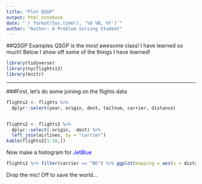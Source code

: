 ```yaml
---
title: "Plot QSGP"
output: html_notebook
date: "`r format(Sys.time(), '%d %B, %Y')`"
author: "Author: A Problem Solving Student"
---
```


##QSGP Examples
QSGP is the *most* awesome class! I have learned so much! Below I show off some of the things I have learned! 

```r
library(tidyverse)
library(nycflights13)
library(knitr)
```

---
###First, let's do some joining on the flights data

```r

flights2 <- flights %>% 
  dplyr::select(year, origin, dest, tailnum, carrier, distance)


flights2 <- flights2 %>%
  dplyr::select(-origin, -dest) %>% 
  left_join(airlines, by = "carrier")
kable(flights2[1:10,])

```

Now make a histogram for <font color="blue">JetBlue</font>

```r

flights2 %>% filter(carrier == "B6") %>% ggplot(mapping = aes(x = distance)) + geom_histogram() + ylab("JetBlue Distance count")

```

Drop the mic! Off to save the world...
